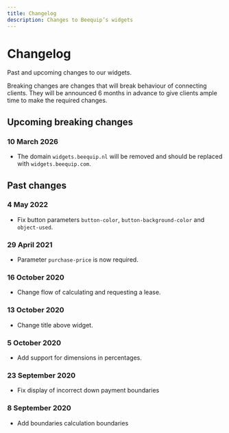 ```yaml
---
title: Changelog
description: Changes to Beequip’s widgets
---
```


# Changelog

Past and upcoming changes to our widgets.

Breaking changes are changes that will break behaviour of connecting clients. They will be announced 6 months
in advance to give clients ample time to make the required changes.

## Upcoming breaking changes

### 10 March 2026

- The domain `widgets.beequip.nl` will be removed and should be replaced with `widgets.beequip.com`.

## Past changes

### 4 May 2022

-   Fix button parameters `button-color`, `button-background-color` and `object-used`.

### 29 April 2021

-   Parameter `purchase-price` is now required.

### 16 October 2020

-   Change flow of calculating and requesting a lease.

### 13 October 2020

-   Change title above widget.

### 5 October 2020

-   Add support for dimensions in percentages.

### 23 September 2020

-   Fix display of incorrect down payment boundaries

### 8 September 2020

-   Add boundaries calculation boundaries
